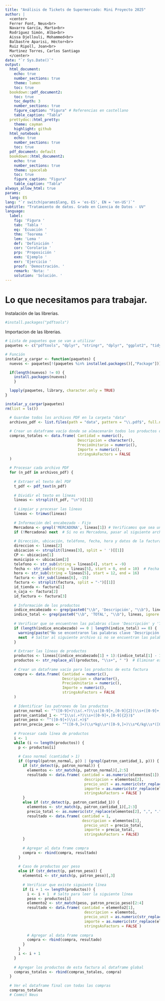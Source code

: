 ```yaml
---
title: "Análisis de Tickets de Supermercado: Mini Proyecto 2025"
author: |
  <center>
  Ferrer Font, Neus<br>
  Navarro García, Marta<br>
  Rodríguez Simón, Alba<br>
  Aissa Djellouli, Mohammed<br>
  Balbastre Aparisi, Héctor<br>
  Ruiz Ripoll, Joan<br>
  Martinez Torres, Carlos Santiago
  </center>
date: "`r Sys.Date()`"
output:
  html_document:
    echo: true
    number_sections: true
    theme: lumen
    toc: true
  bookdown::pdf_document2:
    toc: true
    toc_depth: 3
    number_sections: true
    figure_caption: "Figura" # Referencias en castellano
    table_caption: "Tabla"
  prettydoc::html_pretty:
    theme: cayman
    highlight: github
  html_notebook:
    echo: true
    number_sections: true
    toc: true
  pdf_document: default
  bookdown::html_document2:
    echo: true
    number_sections: true
    theme: spacelab
    toc: true
    figure_caption: "Figura"
    table_caption: "Tabla"
always_allow_html: true
params:
  lang: ES
lang: "`r switch(params$lang, ES = 'es-ES', EN = 'en-US')`"
subtitle: "Tratamiento de datos. Grado en Ciencia de Datos - UV"
language:
  label:
    fig: 'Figura '
    tab: 'Tabla '
    eq: 'Ecuación '
    thm: 'Teorema '
    lem: 'Lema '
    def: 'Definición '
    cor: 'Corolario '
    prp: 'Proposición '
    exm: 'Ejemplo '
    exr: 'Ejercicio '
    proof: 'Demostración. '
    remark: 'Nota: '
    solution: 'Solución. '
---
```

# Lo que necesitamos para trabajar. 

Instalación de las librerias.
```r
#install.packages("pdftools")
```

Importacion de las librerias. 
```r


# Lista de paquetes que se van a utilizar
paquetes <- c("pdftools", "dplyr", "stringr", "dplyr", "ggplot2", "tidyr", "stringr")

# Función 
instalar_y_cargar <- function(paquetes) {
  nuevos <- paquetes[!(paquetes %in% installed.packages()[,"Package"])]

  if(length(nuevos) != 0) {
    install.packages(nuevos)
    }

  lapply(paquetes, library, character.only = TRUE)
}

instalar_y_cargar(paquetes)
rm(list = ls())
```

```r
  # Guardae todos los archivos PDF en la carpeta "data"
  archivos_pdf <- list.files(path = "data", pattern = "\\.pdf$", full.names = TRUE)
  
  # Crear un dataframe vacío donde se almacenarán todos los productos de todos los tickets
  compras_totales <- data.frame( Cantidad = numeric(),
                                 Descripcion = character(),
                                 PrecioUnitario = numeric(),
                                 Importe = numeric(),
                                 stringsAsFactors = FALSE
  )
  
  # Procesar cada archivo PDF
  for (n_pdf in archivos_pdf) {
    
    # Extraer el texto del PDF
    t_pdf <- pdf_text(n_pdf)
    
    # Dividir el texto en líneas
    lineas <- strsplit(t_pdf, "\n")[[1]]
    
    # Limpiar y procesar las líneas
    lineas <- trimws(lineas)
    
    # Información del encabezado - Fijo
    Mercadona <- grepl('MERCADONA', lineas[1]) # Verificamos que sea una factura de Mercadona
    if (!Mercadona) next  # Si no es Mercadona, pasar al siguiente archivo
    
    # Dirección, ubicación, teléfono, fecha, hora y datos de la factura
    direccion <- lineas[2]
    ubicacion <- strsplit(lineas[3], split = ' ')[[1]] 
    CP <- ubicacion[1]
    municipio <- ubicacion[2]
    telefono <- str_sub(string = lineas[4], start = -9)
    fecha <- str_sub(string = lineas[5], start = 0, end = 10)  # Fecha (dd-mm-aaaa)
    hora <- str_sub(string = lineas[5], start = 12, end = 16)
    factura <- str_sub(lineas[6], -15)
    factura <- strsplit(factura, split = "-")[[1]]
    id_tienda <- factura[1]
    n_caja <- factura[2]
    id_factura <- factura[3]
    
    # Información de los productos
    indice_encabezado <- grep(paste0("\\b", 'Descripción', "\\b"), lineas, ignore.case = TRUE)
    indice_total <- grep(paste0("\\b", 'TOTAL', "\\b"), lineas, ignore.case = TRUE)
    
    # Verificar que se encuentren las palabras clave 'Descripción' y 'TOTAL'
    if (length(indice_encabezado) == 0 | length(indice_total) == 0) {
      warning(paste("No se encontraron las palabras clave 'Descripción' o 'TOTAL' en el archivo:", n_pdf))
      next  # Saltar al siguiente archivo si no se encuentran las palabras clave
    }
    
    # Extraer las líneas de productos
    productos <- lineas[(indice_encabezado[1] + 1):(indice_total[1] - 1)]
    productos <- str_replace_all(productos, "\\s+", " ")  # Eliminar espacios múltiples
    
    # Crear un dataframe vacío para los productos de esta factura
    compra <- data.frame( Cantidad = numeric(),
                          Descripcion = character(),
                          PrecioUnitario = numeric(),
                          Importe = numeric(),
                          stringsAsFactors = FALSE
    )
    
    # Identificar los patrones de los productos
    patron_normal <- "^([0-9]+)\\s(.+?)\\s([0-9]+,[0-9]{2})\\s+([0-9]+,[0-9]{2})$"
    patron_cantidad_1 <- "^1\\s(.+?)\\s+([0-9]+,[0-9]{2})$"
    patron_peso <- "^([0-9]+)\\s(.+)$"
    patron_precio_peso <- "^([0-9,]+)\\s*kg\\s*([0-9,]+)\\s*€/kg\\s*([0-9,]+)$"
  
    # Procesar cada línea de productos
    i <- 1
    while (i <= length(productos)) {
      p <- productos[i]
      
      # Caso normal (cantidad > 1)
      if ((grepl(patron_normal, p)) | (grepl(patron_cantidad_1, p))) {
        if (str_detect(p, patron_normal)) {
          elementos <- str_match(p, patron_normal)[,2:5]
          resultado <- data.frame( cantidad = as.numeric(elementos[1]),
                                    descripcion = elementos[2],
                                    precio_unit = as.numeric(str_replace(elementos[3], ",", ".")),
                                    importe = as.numeric(str_replace(elementos[4], ",", ".")),
                                    stringsAsFactors = FALSE )
        }
        else if (str_detect(p, patron_cantidad_1)) {
          elementos <- str_match(p, patron_cantidad_1)[,2:3]
          precio_total <- as.numeric(str_replace(elementos[2], ",", "."))
          resultado <- data.frame( cantidad = 1,
                                   descripcion = elementos[1],
                                    precio_unit = precio_total,
                                    importe = precio_total,
                                    stringsAsFactors = FALSE)
        }
        
        # Agregar al data frame compra
        compra <- rbind(compra, resultado)
      }
      
      # Caso de productos por peso
      else if (str_detect(p, patron_peso)) {
        elemento1 <- str_match(p, patron_peso)[,3]
        
        # Verificar que existe siguiente línea
        if (i + 1 <= length(productos)) {
          i <- i + 1  # Salto para leer la siguiente línea
          peso <- productos[i]
          elemento2 <- str_match(peso, patron_precio_peso)[2:4]
          resultado <- data.frame( cantidad = elemento2[1],
                                    descripcion = elemento1,
                                    precio_unit = as.numeric(str_replace(elemento2[2], ",", ".")),
                                    importe = as.numeric(str_replace(elemento2[3], ",", ".")),
                                    stringsAsFactors = FALSE )
          
          # Agregar al data frame compra
          compra <- rbind(compra, resultado)
        }
      }
      i <- i + 1
    }
    
    # Agregar los productos de esta factura al dataframe global
    compras_totales <- rbind(compras_totales, compra)
  }
  
  # Ver el dataframe final con todas las compras
  compras_totales
  # Commit Neus
  
```